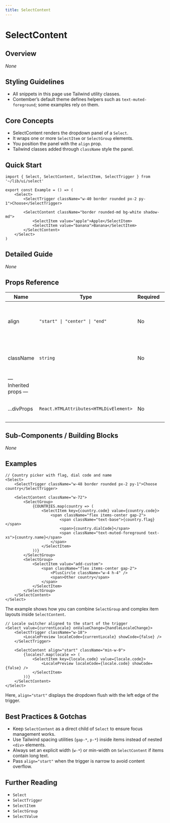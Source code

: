 ```yaml
---
title: SelectContent
---
```


<!-- Edited by human: false -->
<!-- Examples count: 9 -->
<!-- Source examples: 0 -->
<!-- Playground examples: 1 -->
<!-- External examples: 8 -->
<!-- Import examples: 6 -->

# SelectContent

## Overview
_None_

## Styling Guidelines
* All snippets in this page use Tailwind utility classes.  
* Contember’s default theme defines helpers such as `text-muted-foreground`; some examples rely on them.

## Core Concepts
* SelectContent renders the dropdown panel of a `Select`.
* It wraps one or more `SelectItem` or `SelectGroup` elements.
* You position the panel with the `align` prop.
* Tailwind classes added through `className` style the panel.

## Quick Start
```tsx
import { Select, SelectContent, SelectItem, SelectTrigger } from '~/lib/ui/select'

export const Example = () => (
	<Select>
		<SelectTrigger className="w-40 border rounded px-2 py-1">Choose</SelectTrigger>

		<SelectContent className="border rounded-md bg-white shadow-md">
			<SelectItem value="apple">Apple</SelectItem>
			<SelectItem value="banana">Banana</SelectItem>
		</SelectContent>
	</Select>
)
```

## Detailed Guide
_None_

## Props Reference
| Name | Type | Required | Default | Description |
|------|------|----------|---------|-------------|
| align | `"start" \| "center" \| "end"` | No | `"center"` | Horizontal alignment of the dropdown relative to the trigger. |
| className | `string` | No | `""` | Tailwind classes applied to the root element. |
| — Inherited props — | | | | |
| ...divProps | `React.HTMLAttributes<HTMLDivElement>` | No | — | Any valid props for a `<div>` element. |

## Sub-Components / Building Blocks
_None_

## Examples

```tsx
// Country picker with flag, dial code and name
<Select>
	<SelectTrigger className="w-48 border rounded px-2 py-1">Choose country</SelectTrigger>

	<SelectContent className="w-72">
		<SelectGroup>
			{COUNTRIES.map(country => (
				<SelectItem key={country.code} value={country.code}>
					<span className="flex items-center gap-2">
						<span className="text-base">{country.flag}</span>
						<span>{country.dialCode}</span>
						<span className="text-muted-foreground text-xs">{country.name}</span>
					</span>
				</SelectItem>
			))}
		</SelectGroup>
		<SelectGroup>
			<SelectItem value="add-custom">
				<span className="flex items-center gap-2">
					<PlusCircle className="w-4 h-4" />
					<span>Other country</span>
				</span>
			</SelectItem>
		</SelectGroup>
	</SelectContent>
</Select>
```
The example shows how you can combine `SelectGroup` and complex item layouts inside `SelectContent`.

```tsx
// Locale switcher aligned to the start of the trigger
<Select value={currentLocale} onValueChange={handleLocaleChange}>
	<SelectTrigger className="w-18">
		<LocalePreview localeCode={currentLocale} showCode={false} />
	</SelectTrigger>

	<SelectContent align="start" className="min-w-0">
		{locales?.map(locale => (
			<SelectItem key={locale.code} value={locale.code}>
				<LocalePreview localeCode={locale.code} showCode={false} />
			</SelectItem>
		))}
	</SelectContent>
</Select>
```
Here, `align="start"` displays the dropdown flush with the left edge of the trigger.

## Best Practices & Gotchas
* Keep `SelectContent` as a direct child of `Select` to ensure focus management works.
* Use Tailwind spacing utilities (`gap-*`, `p-*`) inside items instead of nested `<div>` elements.
* Always set an explicit width (`w-*`) or min-width on `SelectContent` if items contain long text.
* Pass `align="start"` when the trigger is narrow to avoid content overflow.

## Further Reading
* `Select`
* `SelectTrigger`
* `SelectItem`
* `SelectGroup`
* `SelectValue`

<!-- End of Generated Documentation -->